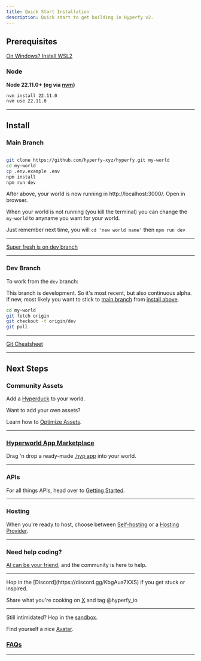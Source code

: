 ```yaml
---
title: Quick Start Installation
description: Quick start to get building in Hyperfy v2.
---
```


## Prerequisites


<Aside title="WSL2 Recommended">

[On Windows?  Install WSL2](/resources/coding/#wsl2)

<Icon name="linux" />
</Aside>


### Node

**Node 22.11.0+ (eg via [nvm](https://github.com/nvm-sh/nvm?tab=readme-ov-file#installing-and-updating))**

```sh frame="none"
nvm install 22.11.0
nvm use 22.11.0

```

---

## Install

### Main Branch

```sh frame="none"

git clone https://github.com/hyperfy-xyz/hyperfy.git my-world
cd my-world
cp .env.example .env
npm install
npm run dev

```

After above, your world is now running in http://localhost:3000/. Open in browser.

When your world is not running (you kill the terminal) you can change the `my-world` to anyname you want for your world.

Just remember next time, you will `cd 'new world name'` then `npm run dev`

---


<Card title="Hyperfy v2 Repo" icon="star">

<GithubCard owner="hyperfy-xyz" repo="hyperfy"/>

[Super fresh is on dev branch](https://github.com/hyperfy-xyz/hyperfy/tree/dev)
</Card>

---

### Dev Branch

To work from the `dev` branch:

<Aside title="Alpha Branch" type="caution">

This branch is development.  So it's most recent, but also continuous alpha.  If new, most likely you want to stick to [main branch](https://github.com/hyperfy-xyz/hyperfy.git) from [install above](/quickstart/installation/#install).

</Aside>


```sh frame="none"
cd my-world
git fetch origin
git checkout -t origin/dev
git pull
```

---


<Aside title="Need a Git refresher?" type="tip">

[Git Cheatsheet](https://education.github.com/git-cheat-sheet-education.pdf)

</Aside>


---

## Next Steps


### Community Assets

Add a [Hyperduck](/community/assets/#hyperduck) to your world.

Want to add your own assets?

Learn how to [Optimize Assets](/guides/optimizing/).

---

### [Hyperworld App Marketplace](https://hyperworld.host/marketplace)

Drag 'n drop a ready-made [.hyp app](/docs/hyp-format/) into your world.

---


### APIs

For all things APIs, head over to [Getting Started](/docs/getting-started).


---


### Hosting

When you're ready to host, choose between [Self-hosting](/hosting/self) or a [Hosting Provider](/hosting/provider).

---

### Need help coding?

[AI can be your friend](/resources/coding), and the community is here to help.

---

<Aside type="tip" title="Have fun!">
Hop in the [Discord](https://discord.gg/KbgAua7XXS) if you get stuck or inspired.

Share what you're cooking on [X](https://x.com/hyperfy_io) and tag @hyperfy_io
</Aside>

---

Still intimidated?  Hop in the [sandbox](https://play.hyperfy.xyz/).

Find yourself a nice [Avatar](/resources/avatars/).


### [FAQs](/welcome/faq)


---